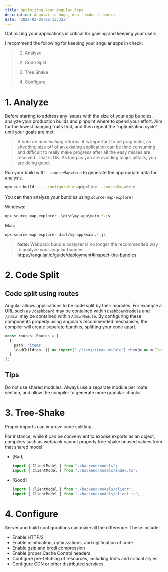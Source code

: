 ```yaml
---
title: Optimizing Your Angular Apps
description: Angular is huge, don't make it worse.
date: "2022-03-05T20:13:32Z"
---
```


Optimizing your applications is critical for gaining and keeping your users.

I recommend the following for keeping your angular apps in check:

> 1. Analyze
> 
> 2. Code Split
> 
> 3. Tree Shake
> 
> 4. Configure

# 1. Analyze

Before starting to address any issues with the size of your app bundles, analyze your production builds and pinpoint where to spend your effort. Aim for the lowest hanging fruits first, and then repeat the "optimization cycle" until your goals are met.

> _A note on deminishing returns:_ it is important to be pragmatic, as shedding size off of an existing application can be time consuming and difficult to really make progress after all the easy misses are resolved. That is OK. As long as you are avoiding major pitfalls, you are doing good.

Run your build with `--sourceMap=true` to generate the appropriate data for analysis.

```bash
npm run build -- --configuration=pipeline --sourceMap=true
```

You can then analyze your bundles using `source-map-explorer`

Windows:

```bash
npx source-map-explorer .\dist\my-app\main.*.js
```

Mac:

```bash
npx source-map-explorer dist/my-app/main.*.js
```

> **Note:** Webpack bundle analyzer is no longer the recommended way to analyze your angular bundles.
> https://angular.io/guide/deployment#inspect-the-bundles

# 2. Code Split

## Code split using routes
Angular allows applications to be code split by their modules. For example a URL such as `/dashboard` may be contained within `DashboardModule` and `/admin` may be contained within `AdminModule`. By configuring these components properly using angular's recommended mechanism, the compiler will create separate bundles, splitting your code apart.

```ts
const routes: Routes = [
  {
    path: 'items',
    loadChildren: () => import('./items/items.module').then(m => m.ItemsModule)
  }
];
```

## Tips
Do not use shared modules. Always use a separate module per route section, and allow the compiler to generate more granular chunks.

# 3. Tree-Shake

Proper imports can improve code splitting.

For instance, while it can be convenvient to expose exports as an object, compilers such as webpack cannot properly tree-shake unused values from that shared model.

* [Bad]

   ```ts
   import { ClientModel } from "./backend/models";
   import { ClientModel } from "./backend/models/index.ts";
   ```

* [Good]

   ```ts
   import { ClientModel } from "./backend/models/client";
   import { ClientModel } from "./backend/models/client.ts";
   ```

# 4. Configure

Server and build configurations can make all the difference. These include:

* Enable HTTP/2
* Enable minification, optimizations, and uglification of code
* Enable gzip and brotli compression
* Enable proper Cache Control headers
* Configure pre-fetching of resources, including fonts and critical styles
* Configure CDN or other distributed services
